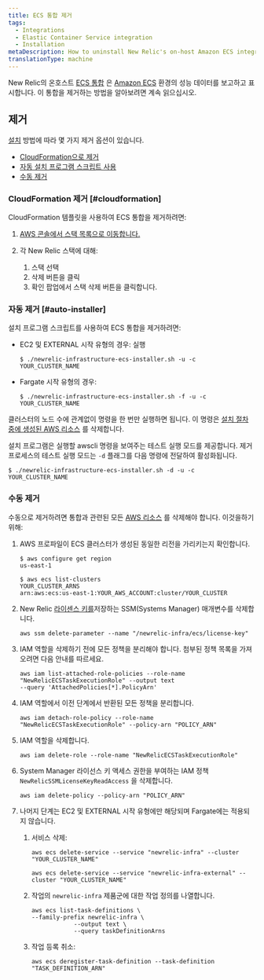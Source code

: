 ```yaml
---
title: ECS 통합 제거
tags:
  - Integrations
  - Elastic Container Service integration
  - Installation
metaDescription: How to uninstall New Relic's on-host Amazon ECS integration.
translationType: machine
---
```


New Relic의 온호스트 [ECS 통합](/docs/introduction-amazon-ecs-integration) 은 [Amazon ECS](https://docs.aws.amazon.com/ecs/index.html) 환경의 성능 데이터를 보고하고 표시합니다. 이 통합을 제거하는 방법을 알아보려면 계속 읽으십시오.

## 제거

[설치](/docs/install-ecs-integration#install-ec2) 방법에 따라 몇 가지 제거 옵션이 있습니다.

* [CloudFormation으로 제거](#cloudformation)
* [자동 설치 프로그램 스크립트 사용](#auto-installer)
* [수동 제거](#manual-uninstall)

### CloudFormation 제거 [#cloudformation]

CloudFormation 템플릿을 사용하여 ECS 통합을 제거하려면:

1. [AWS 콘솔에서 스택 목록으로 이동합니다.](https://console.aws.amazon.com/cloudformation/home?#/stacks?filteringText=&filteringStatus=active&viewNested=true&hideStacks=false)

2. 각 New Relic 스택에 대해:

   1. 스택 선택
   2. 삭제 버튼을 클릭
   3. 확인 팝업에서 스택 삭제 버튼을 클릭합니다.

### 자동 제거 [#auto-installer]

설치 프로그램 스크립트를 사용하여 ECS 통합을 제거하려면:

* EC2 및 EXTERNAL 시작 유형의 경우: 실행

  ```
  $ ./newrelic-infrastructure-ecs-installer.sh -u -c YOUR_CLUSTER_NAME
  ```

* Fargate 시작 유형의 경우:

  ```
  $ ./newrelic-infrastructure-ecs-installer.sh -f -u -c YOUR_CLUSTER_NAME
  ```

클러스터의 노드 수에 관계없이 명령을 한 번만 실행하면 됩니다. 이 명령은 [설치 절차 중에 생성된 AWS 리소스](/docs/install-ecs-integration#aws-resources) 를 삭제합니다.

설치 프로그램은 실행할 awscli 명령을 보여주는 테스트 실행 모드를 제공합니다. 제거 프로세스의 테스트 실행 모드는 `-d` 플래그를 다음 명령에 전달하여 활성화됩니다.

```
$ ./newrelic-infrastructure-ecs-installer.sh -d -u -c YOUR_CLUSTER_NAME
```

### 수동 제거

수동으로 제거하려면 통합과 관련된 모든 [AWS 리소스](/docs/install-ecs-integration#aws-resources) 를 삭제해야 합니다. 이것을하기 위해:

1. AWS 프로파일이 ECS 클러스터가 생성된 동일한 리전을 가리키는지 확인합니다.

   ```
   $ aws configure get region
   us-east-1

   $ aws ecs list-clusters
   YOUR_CLUSTER_ARNS	
   arn:aws:ecs:us-east-1:YOUR_AWS_ACCOUNT:cluster/YOUR_CLUSTER
   ```

2. New Relic [라이센스 키를](/docs/apis/intro-apis/new-relic-api-keys/#license-key)저장하는 SSM(Systems Manager) 매개변수를 삭제합니다.

   ```
   aws ssm delete-parameter --name "/newrelic-infra/ecs/license-key"
   ```

3. IAM 역할을 삭제하기 전에 모든 정책을 분리해야 합니다. 첨부된 정책 목록을 가져오려면 다음 안내를 따르세요.

   ```
   aws iam list-attached-role-policies --role-name "NewRelicECSTaskExecutionRole" --output text
   --query 'AttachedPolicies[*].PolicyArn'
   ```

4. IAM 역할에서 이전 단계에서 반환된 모든 정책을 분리합니다.

   ```
   aws iam detach-role-policy --role-name "NewRelicECSTaskExecutionRole" --policy-arn "POLICY_ARN"
   ```

5. IAM 역할을 삭제합니다.

   ```
   aws iam delete-role --role-name "NewRelicECSTaskExecutionRole"
   ```

6. System Manager 라이선스 키 액세스 권한을 부여하는 IAM 정책 `NewRelicSSMLicenseKeyReadAccess` 을 삭제합니다.

   ```
   aws iam delete-policy --policy-arn "POLICY_ARN"
   ```

7. 나머지 단계는 EC2 및 EXTERNAL 시작 유형에만 해당되며 Fargate에는 적용되지 않습니다.

   1. 서비스 삭제:

      ```
      aws ecs delete-service --service "newrelic-infra" --cluster "YOUR_CLUSTER_NAME"
      ```

      ```
      aws ecs delete-service --service "newrelic-infra-external" --cluster "YOUR_CLUSTER_NAME"
      ```

   2. 작업의 `newrelic-infra` 제품군에 대한 작업 정의를 나열합니다.

      ```
      aws ecs list-task-definitions \
      --family-prefix newrelic-infra \
                  --output text \
                  --query taskDefinitionArns
      ```

   3. 작업 등록 취소:

      ```
      aws ecs deregister-task-definition --task-definition "TASK_DEFINITION_ARN"
      ```